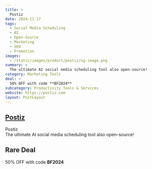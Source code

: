 ```yaml
---
title: >
  Postiz
date: 2024-11-17
tags:
  - Social Media Scheduling
  - AI
  - Open-Source
  - Marketing
  - SEO
  - Promotion
images:
  - /static/images/product/postiz/og-image.png
summary: >
  The ultimate AI social media scheduling tool also open-source!
category: Marketing Tools
deal: >
  50% OFF with code **BF2024**
subcategory: Productivity Tools & Services
website: https://postiz.com
layout: PostLayout
---
```


## [Postiz](https://postiz.com)

Postiz <br/>
The ultimate AI social media scheduling tool also open-source!

## Rare Deal

50% OFF with code **BF2024**
